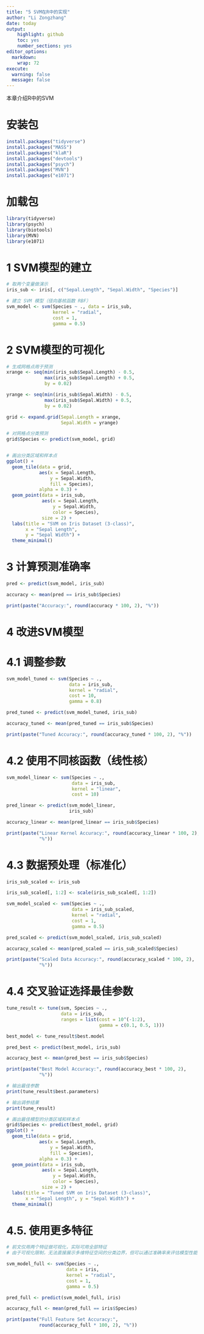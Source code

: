 ```yaml
---
title: "5 SVM在R中的实现"
author: "Li Zongzhang"
date: today
output:
    highlight: github
    toc: yes
    number_sections: yes
editor_options:
  markdown:
    wrap: 72
execute:
  warning: false
  message: false
---
```


本章介绍R中的SVM

# 安装包

```r

install.packages("tidyverse")
install.packages("MASS")
install.packages("klaR")
install.packages("devtools")
install.packages("psych")
install.packages("MVN")
install.packages("e1071")
```

# 加载包

```r
library(tidyverse)
library(psych)
library(biotools)
library(MVN)
library(e1071)
```

# 1 SVM模型的建立


```r
# 取两个变量做演示
iris_sub <- iris[, c("Sepal.Length", "Sepal.Width", "Species")]

# 建立 SVM 模型（径向基核函数 RBF）
svm_model <- svm(Species ~ ., data = iris_sub, 
                 kernel = "radial", 
                 cost = 1, 
                 gamma = 0.5)
```

# 2 SVM模型的可视化


```r
# 生成网格点用于预测
xrange <- seq(min(iris_sub$Sepal.Length) - 0.5, 
              max(iris_sub$Sepal.Length) + 0.5, 
              by = 0.02)

yrange <- seq(min(iris_sub$Sepal.Width) - 0.5, 
              max(iris_sub$Sepal.Width) + 0.5, 
              by = 0.02)

grid <- expand.grid(Sepal.Length = xrange, 
                    Sepal.Width = yrange)

# 对网格点分类预测
grid$Species <- predict(svm_model, grid)


# 画出分类区域和样本点
ggplot() +
  geom_tile(data = grid, 
            aes(x = Sepal.Length, 
                y = Sepal.Width, 
                fill = Species), 
            alpha = 0.3) +
  geom_point(data = iris_sub, 
             aes(x = Sepal.Length, 
                 y = Sepal.Width, 
                 color = Species), 
             size = 2) +
  labs(title = "SVM on Iris Dataset (3-class)",
       x = "Sepal Length", 
       y = "Sepal Width") +
  theme_minimal()
```





# 3 计算预测准确率

```r
pred <- predict(svm_model, iris_sub)

accuracy <- mean(pred == iris_sub$Species)

print(paste("Accuracy:", round(accuracy * 100, 2), "%"))
```



# 4 改进SVM模型

# 4.1 调整参数

```r
svm_model_tuned <- svm(Species ~ ., 
                       data = iris_sub,
                       kernel = "radial", 
                       cost = 10, 
                       gamma = 0.8)

pred_tuned <- predict(svm_model_tuned, iris_sub)

accuracy_tuned <- mean(pred_tuned == iris_sub$Species)

print(paste("Tuned Accuracy:", round(accuracy_tuned * 100, 2), "%"))
```



# 4.2 使用不同核函数（线性核）

```r
svm_model_linear <- svm(Species ~ ., 
                        data = iris_sub,
                        kernel = "linear", 
                        cost = 10)

pred_linear <- predict(svm_model_linear, 
                       iris_sub)

accuracy_linear <- mean(pred_linear == iris_sub$Species)

print(paste("Linear Kernel Accuracy:", round(accuracy_linear * 100, 2),
            "%"))
```



# 4.3 数据预处理（标准化）

```r
iris_sub_scaled <- iris_sub

iris_sub_scaled[, 1:2] <- scale(iris_sub_scaled[, 1:2])

svm_model_scaled <- svm(Species ~ ., 
                        data = iris_sub_scaled,
                        kernel = "radial", 
                        cost = 1, 
                        gamma = 0.5)

pred_scaled <- predict(svm_model_scaled, iris_sub_scaled)

accuracy_scaled <- mean(pred_scaled == iris_sub_scaled$Species)

print(paste("Scaled Data Accuracy:", round(accuracy_scaled * 100, 2),
            "%"))
```



# 4.4 交叉验证选择最佳参数
```r
tune_result <- tune(svm, Species ~ ., 
                    data = iris_sub,
                    ranges = list(cost = 10^(-1:2), 
                                  gamma = c(0.1, 0.5, 1)))

best_model <- tune_result$best.model

pred_best <- predict(best_model, iris_sub)

accuracy_best <- mean(pred_best == iris_sub$Species)

print(paste("Best Model Accuracy:", round(accuracy_best * 100, 2),
            "%"))

# 输出最佳参数
print(tune_result$best.parameters)

# 输出调参结果
print(tune_result)

# 画出最佳模型的分类区域和样本点
grid$Species <- predict(best_model, grid)
ggplot() +
  geom_tile(data = grid, 
            aes(x = Sepal.Length, 
                y = Sepal.Width, 
                fill = Species), 
            alpha = 0.3) +
  geom_point(data = iris_sub, 
             aes(x = Sepal.Length, 
                 y = Sepal.Width, 
                 color = Species), 
             size = 2) +
  labs(title = "Tuned SVM on Iris Dataset (3-class)",
       x = "Sepal Length", y = "Sepal Width") +
  theme_minimal()
```



# 4.5. 使用更多特征


```r
# 前文仅用两个特征做可视化，实际可用全部特征
# 由于可视化限制，无法直接展示多维特征空间的分类边界，但可以通过准确率来评估模型性能

svm_model_full <- svm(Species ~ ., 
                      data = iris,
                      kernel = "radial", 
                      cost = 1, 
                      gamma = 0.5)

pred_full <- predict(svm_model_full, iris)

accuracy_full <- mean(pred_full == iris$Species)

print(paste("Full Feature Set Accuracy:", 
            round(accuracy_full * 100, 2), "%"))


```





